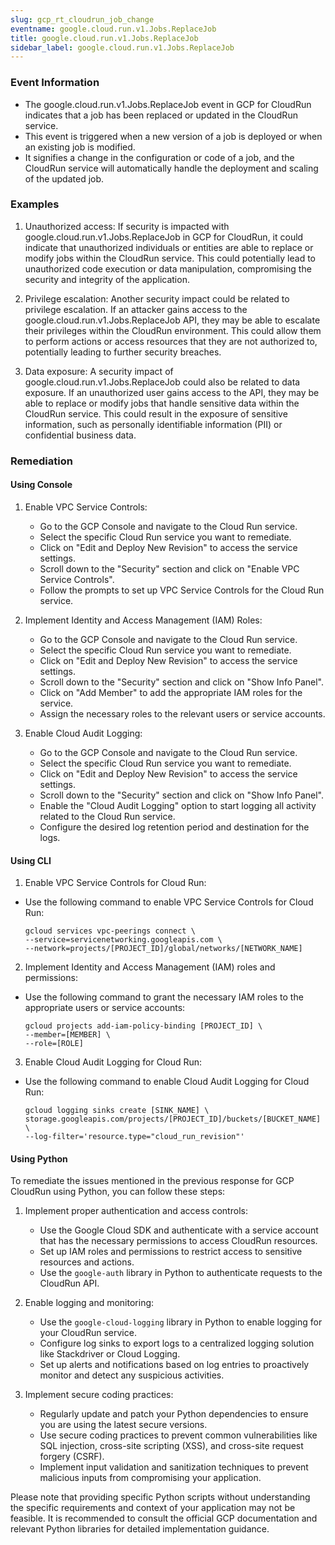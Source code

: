 ```yaml
--- 
slug: gcp_rt_cloudrun_job_change
eventname: google.cloud.run.v1.Jobs.ReplaceJob
title: google.cloud.run.v1.Jobs.ReplaceJob
sidebar_label: google.cloud.run.v1.Jobs.ReplaceJob
---
```

                       
### Event Information

- The google.cloud.run.v1.Jobs.ReplaceJob event in GCP for CloudRun indicates that a job has been replaced or updated in the CloudRun service.
- This event is triggered when a new version of a job is deployed or when an existing job is modified.
- It signifies a change in the configuration or code of a job, and the CloudRun service will automatically handle the deployment and scaling of the updated job.


### Examples

1. Unauthorized access: If security is impacted with google.cloud.run.v1.Jobs.ReplaceJob in GCP for CloudRun, it could indicate that unauthorized individuals or entities are able to replace or modify jobs within the CloudRun service. This could potentially lead to unauthorized code execution or data manipulation, compromising the security and integrity of the application.

2. Privilege escalation: Another security impact could be related to privilege escalation. If an attacker gains access to the google.cloud.run.v1.Jobs.ReplaceJob API, they may be able to escalate their privileges within the CloudRun environment. This could allow them to perform actions or access resources that they are not authorized to, potentially leading to further security breaches.

3. Data exposure: A security impact of google.cloud.run.v1.Jobs.ReplaceJob could also be related to data exposure. If an unauthorized user gains access to the API, they may be able to replace or modify jobs that handle sensitive data within the CloudRun service. This could result in the exposure of sensitive information, such as personally identifiable information (PII) or confidential business data.

### Remediation

#### Using Console

1. Enable VPC Service Controls:
   - Go to the GCP Console and navigate to the Cloud Run service.
   - Select the specific Cloud Run service you want to remediate.
   - Click on "Edit and Deploy New Revision" to access the service settings.
   - Scroll down to the "Security" section and click on "Enable VPC Service Controls".
   - Follow the prompts to set up VPC Service Controls for the Cloud Run service.

2. Implement Identity and Access Management (IAM) Roles:
   - Go to the GCP Console and navigate to the Cloud Run service.
   - Select the specific Cloud Run service you want to remediate.
   - Click on "Edit and Deploy New Revision" to access the service settings.
   - Scroll down to the "Security" section and click on "Show Info Panel".
   - Click on "Add Member" to add the appropriate IAM roles for the service.
   - Assign the necessary roles to the relevant users or service accounts.

3. Enable Cloud Audit Logging:
   - Go to the GCP Console and navigate to the Cloud Run service.
   - Select the specific Cloud Run service you want to remediate.
   - Click on "Edit and Deploy New Revision" to access the service settings.
   - Scroll down to the "Security" section and click on "Show Info Panel".
   - Enable the "Cloud Audit Logging" option to start logging all activity related to the Cloud Run service.
   - Configure the desired log retention period and destination for the logs.

#### Using CLI

1. Enable VPC Service Controls for Cloud Run:
- Use the following command to enable VPC Service Controls for Cloud Run:
  ```
  gcloud services vpc-peerings connect \
  --service=servicenetworking.googleapis.com \
  --network=projects/[PROJECT_ID]/global/networks/[NETWORK_NAME]
  ```

2. Implement Identity and Access Management (IAM) roles and permissions:
- Use the following command to grant the necessary IAM roles to the appropriate users or service accounts:
  ```
  gcloud projects add-iam-policy-binding [PROJECT_ID] \
  --member=[MEMBER] \
  --role=[ROLE]
  ```

3. Enable Cloud Audit Logging for Cloud Run:
- Use the following command to enable Cloud Audit Logging for Cloud Run:
  ```
  gcloud logging sinks create [SINK_NAME] \
  storage.googleapis.com/projects/[PROJECT_ID]/buckets/[BUCKET_NAME] \
  --log-filter='resource.type="cloud_run_revision"'
  ```

#### Using Python

To remediate the issues mentioned in the previous response for GCP CloudRun using Python, you can follow these steps:

1. Implement proper authentication and access controls:
   - Use the Google Cloud SDK and authenticate with a service account that has the necessary permissions to access CloudRun resources.
   - Set up IAM roles and permissions to restrict access to sensitive resources and actions.
   - Use the `google-auth` library in Python to authenticate requests to the CloudRun API.

2. Enable logging and monitoring:
   - Use the `google-cloud-logging` library in Python to enable logging for your CloudRun service.
   - Configure log sinks to export logs to a centralized logging solution like Stackdriver or Cloud Logging.
   - Set up alerts and notifications based on log entries to proactively monitor and detect any suspicious activities.

3. Implement secure coding practices:
   - Regularly update and patch your Python dependencies to ensure you are using the latest secure versions.
   - Use secure coding practices to prevent common vulnerabilities like SQL injection, cross-site scripting (XSS), and cross-site request forgery (CSRF).
   - Implement input validation and sanitization techniques to prevent malicious inputs from compromising your application.

Please note that providing specific Python scripts without understanding the specific requirements and context of your application may not be feasible. It is recommended to consult the official GCP documentation and relevant Python libraries for detailed implementation guidance.


 